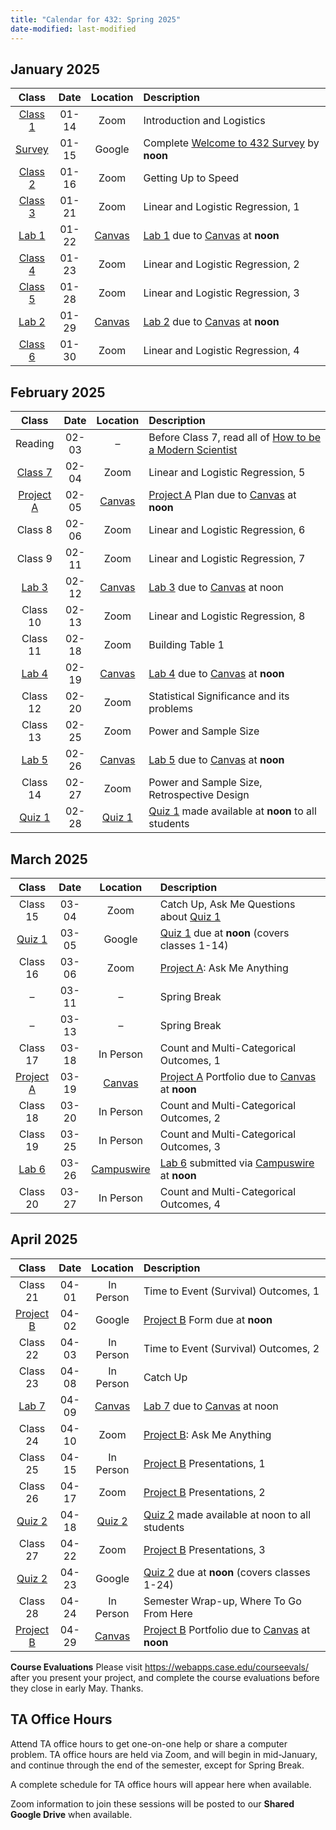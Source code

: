 ```yaml
---
title: "Calendar for 432: Spring 2025"
date-modified: last-modified
---
```


## January 2025

Class | Date | Location | Description
:----: | :----: | :-----: | :---------------------------------------
[Class 1](https://github.com/THOMASELOVE/432-classes-2025/blob/main/class01/README.md) | 01-14 | Zoom | Introduction and Logistics
[Survey](https://bit.ly/432-2025-welcome-survey) | 01-15 | Google | Complete [Welcome to 432 Survey](https://bit.ly/432-2025-welcome-survey) by **noon**
[Class 2](https://github.com/THOMASELOVE/432-classes-2025/blob/main/class02/README.md) | 01-16 | Zoom | Getting Up to Speed
[Class 3](https://github.com/THOMASELOVE/432-classes-2025/blob/main/class03/README.md) | 01-21 | Zoom | Linear and Logistic Regression, 1
[Lab 1](lab1.qmd) | 01-22 | [Canvas](https://canvas.case.edu/) | [Lab 1](lab1.qmd) due to [Canvas](https://canvas.case.edu/) at **noon**
[Class 4](https://github.com/THOMASELOVE/432-classes-2025/blob/main/class04/README.md) | 01-23 | Zoom | Linear and Logistic Regression, 2
[Class 5](https://github.com/THOMASELOVE/432-classes-2025/blob/main/class05/README.md) | 01-28 | Zoom | Linear and Logistic Regression, 3
[Lab 2](lab2.qmd) | 01-29 | [Canvas](https://canvas.case.edu/) | [Lab 2](lab2.qmd) due to [Canvas](https://canvas.case.edu/) at **noon**
[Class 6](https://github.com/THOMASELOVE/432-classes-2025/blob/main/class06/README.md) | 01-30 | Zoom | Linear and Logistic Regression, 4

## February 2025

Class | Date | Location | Description
:----: | :----: | :-----: | :---------------------------------------
Reading | 02-03 | -- | Before Class 7, read all of [How to be a Modern Scientist](https://leanpub.com/modernscientist)
[Class 7](https://github.com/THOMASELOVE/432-classes-2025/blob/main/class07/README.md) | 02-04 | Zoom | Linear and Logistic Regression, 5
[Project A](projA.qmd) | 02-05 | [Canvas](https://canvas.case.edu/) | [Project A](projA.qmd) Plan due to [Canvas](https://canvas.case.edu/) at **noon**
Class 8 | 02-06 | Zoom | Linear and Logistic Regression, 6
Class 9 | 02-11 | Zoom | Linear and Logistic Regression, 7
[Lab 3](lab3.qmd) | 02-12 | [Canvas](https://canvas.case.edu/) | [Lab 3](lab3.qmd) due to [Canvas](https://canvas.case.edu/) at noon
Class 10 | 02-13 | Zoom | Linear and Logistic Regression, 8
Class 11 | 02-18 | Zoom | Building Table 1
[Lab 4](lab4.qmd) | 02-19 | [Canvas](https://canvas.case.edu/) | [Lab 4](lab4.qmd) due to [Canvas](https://canvas.case.edu/) at **noon**
Class 12 | 02-20 | Zoom | Statistical Significance and its problems 
Class 13 | 02-25 | Zoom | Power and Sample Size
[Lab 5](lab5.qmd) | 02-26 | [Canvas](https://canvas.case.edu/) | [Lab 5](lab5.qmd) due to [Canvas](https://canvas.case.edu/) at **noon**
Class 14 | 02-27 | Zoom | Power and Sample Size, Retrospective Design
[Quiz 1](quiz1.qmd) | 02-28 | [Quiz 1](quiz1.qmd) | [Quiz 1](quiz1.qmd) made available at **noon** to all students

## March 2025

Class | Date | Location | Description
:----: | :----: | :-----: | :---------------------------------------
Class 15 | 03-04 | Zoom | Catch Up, Ask Me Questions about [Quiz 1](quiz1.qmd)
[Quiz 1](quiz1.qmd) | 03-05 | Google | [Quiz 1](quiz1.qmd) due at **noon** (covers classes 1-14)
Class 16 | 03-06 | Zoom | [Project A](projA.qmd): Ask Me Anything
-- | 03-11 | -- | Spring Break
-- | 03-13 | -- | Spring Break
Class 17 | 03-18 | In Person | Count and Multi-Categorical Outcomes, 1
[Project A](projA.qmd) | 03-19 | [Canvas](https://canvas.case.edu/) | [Project A](projA.qmd) Portfolio due to [Canvas](https://canvas.case.edu/) at **noon**
Class 18 | 03-20 | In Person | Count and Multi-Categorical Outcomes, 2
Class 19 | 03-25 | In Person | Count and Multi-Categorical Outcomes, 3
[Lab 6](lab6.qmd) | 03-26 | [Campuswire](https://campuswire.com/) | [Lab 6](lab6.qmd) submitted via [Campuswire](https://campuswire.com/) at **noon**
Class 20 | 03-27 | In Person | Count and Multi-Categorical Outcomes, 4

## April 2025

Class | Date | Location | Description
:----: | :----: | :-----: | :---------------------------------------
Class 21 | 04-01 | In Person | Time to Event (Survival) Outcomes, 1
[Project B](projB.qmd) | 04-02 | Google | [Project B](projB.qmd) Form due at **noon**
Class 22 | 04-03 | In Person | Time to Event (Survival) Outcomes, 2
Class 23 | 04-08 | In Person | Catch Up
[Lab 7](lab7.qmd) | 04-09 | [Canvas](https://canvas.case.edu/) | [Lab 7](lab7.qmd) due to [Canvas](https://canvas.case.edu/) at noon
Class 24 | 04-10 | Zoom | [Project B](projB.qmd): Ask Me Anything
Class 25 | 04-15 | In Person | [Project B](projB.qmd) Presentations, 1
Class 26 | 04-17 | Zoom | [Project B](projB.qmd) Presentations, 2
[Quiz 2](quiz2.qmd) | 04-18 | [Quiz 2](quiz2.qmd) | [Quiz 2](quiz2.qmd) made available at noon to all students
Class 27 | 04-22 | Zoom | [Project B](projB.qmd) Presentations, 3
[Quiz 2](quiz2.qmd) | 04-23 | Google | [Quiz 2](quiz2.qmd) due at **noon** (covers classes 1-24)
Class 28 | 04-24 | In Person | Semester Wrap-up, Where To Go From Here
[Project B](projB.qmd) | 04-29 | [Canvas](https://canvas.case.edu/) | [Project B](projB.qmd) Portfolio due to [Canvas](https://canvas.case.edu/) at **noon**


**Course Evaluations** Please visit <https://webapps.case.edu/courseevals/> after you present your project, and complete the course evaluations before they close in early May. Thanks.

## TA Office Hours

Attend TA office hours to get one-on-one help or share a computer problem. TA office hours are held via Zoom, and will begin in mid-January, and continue through the end of the semester, except for Spring Break.

A complete schedule for TA office hours will appear here when available.

Zoom information to join these sessions will be posted to our **Shared Google Drive** when available.
